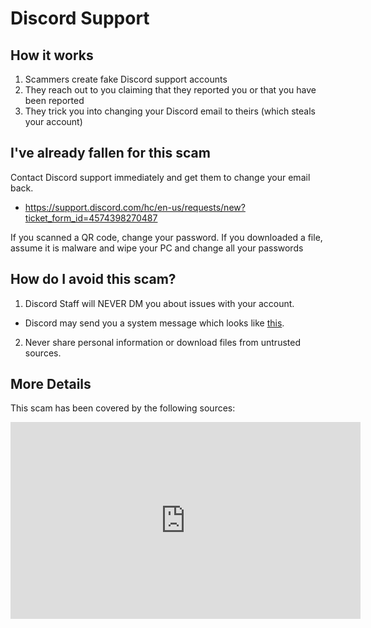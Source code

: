 
# Discord Support

## How it works
1. Scammers create fake Discord support accounts
2. They reach out to you claiming that they reported you or that you have been reported
3. They trick you into changing your Discord email to theirs (which steals your account)

## I've already fallen for this scam
Contact Discord support immediately and get them to change your email back.
 - https://support.discord.com/hc/en-us/requests/new?ticket_form_id=4574398270487
<Callout type="info">
    If you scanned a QR code, change your password. If you downloaded a file, assume it is malware and wipe your PC and change all your passwords
</Callout>


## How do I avoid this scam?
1. Discord Staff will NEVER DM you about issues with your account.
- Discord may send you a system message which looks like [this](https://support.discord.com/hc/en-us/articles/360036118732-Discord-System-Messages).
2. Never share personal information or download files from untrusted sources.

## More Details
This scam has been covered by the following sources:
<iframe width="560" height="315" src="https://www.youtube.com/embed/10A5qpmC6pE?si=7BNoxjSX-19yXEnT" title="YouTube video player" frameborder="0" allow="accelerometer; autoplay; clipboard-write; encrypted-media; gyroscope; picture-in-picture; web-share" referrerpolicy="strict-origin-when-cross-origin" allowfullscreen></iframe>